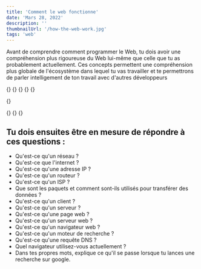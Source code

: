 ```yaml
---
title: 'Comment le web fonctionne'
date: 'Mars 28, 2022'
description: ''
thumbnailUrl: '/how-the-web-work.jpg'
tags: 'web'
---
```


Avant de comprendre comment programmer le Web, tu dois avoir une compréhension plus rigoureuse du Web lui-même que celle que tu as probablement actuellement.
Ces concepts permettent une compréhension plus globale de l'écosystème dans lequel tu vas travailler et te permettrons de parler intelligement de ton travail avec d'autres développeurs

{<YoutubeLinkPreviewer url='https://youtube.com/embed/eHp1l73ztB8' />}
{<YoutubeLinkPreviewer url='https://www.youtube.com/embed/7_LPdttKXPc' />}
{<YoutubeLinkPreviewer url='https://www.youtube.com/embed/BrXPcaRlBqo' />}
{<YoutubeLinkPreviewer url='https://www.youtube.com/embed/72snZctFFtA' />}
{<YoutubeLinkPreviewer url='https://www.youtube.com/embed/ewrBalT_eBM' />}

{<LinkPreviewer
    href='https://developer.mozilla.org/en-US/docs/Learn/Common_questions/How_does_the_Internet_work'
    image='https://imgs.search.brave.com/mgs3jwNaPQzvc7g9HDAz0xW6zySm95OkZ_f6Ypvwjr0/rs:fit:1200:1200:1/g:ce/aHR0cHM6Ly9kb3du/bG9hZC5sb2dvLndp/bmUvbG9nby9NRE5f/V2ViX0RvY3MvTURO/X1dlYl9Eb2NzLUxv/Z28ud2luZS5wbmc'
    title='How does the Internet Work ?'
    text='This article discusses what the Internet is and how it works. The Internet is the backbone of the Web, the technical infrastructure that makes the Web possible. At its most basic, the Internet is a large network of computers which communicate all together.'
/>}

{<LinkPreviewer
    href='https://developer.mozilla.org/en-US/docs/Learn/Getting_started_with_the_web/How_the_Web_works#clients_and_servers'
    image='https://imgs.search.brave.com/mgs3jwNaPQzvc7g9HDAz0xW6zySm95OkZ_f6Ypvwjr0/rs:fit:1200:1200:1/g:ce/aHR0cHM6Ly9kb3du/bG9hZC5sb2dvLndp/bmUvbG9nby9NRE5f/V2ViX0RvY3MvTURO/X1dlYl9Eb2NzLUxv/Z28ud2luZS5wbmc'
    title='How the Web works ?'
    text='How the web works provides a simplified view of what happens when you view a webpage in a web browser on your computer or phone.
    This theory'
/>}
{<LinkPreviewer
    href='https://developer.mozilla.org/en-US/docs/Learn/Common_questions/What_is_a_domain_name#how_does_a_dns_request_work'
    image='https://imgs.search.brave.com/mgs3jwNaPQzvc7g9HDAz0xW6zySm95OkZ_f6Ypvwjr0/rs:fit:1200:1200:1/g:ce/aHR0cHM6Ly9kb3du/bG9hZC5sb2dvLndp/bmUvbG9nby9NRE5f/V2ViX0RvY3MvTURO/X1dlYl9Eb2NzLUxv/Z28ud2luZS5wbmc'
    title='What is a domain name ?'
    text='Domain names are a key part of the Internet infrastructure. They provide a human-readable address for any web server available on the Internet.'
/>}
{<LinkPreviewer
    href='https://launchschool.com/books/http'
    image='https://d24f1whwu8r3u4.cloudfront.net/assets/book-covers/http-bdb825870593e27380a90421489359cf863a3435e67b5a6ed4f10ab1d6ab15ee.png'
    title='Introductory HTTP - Beginner-friendly book on HTTP'
    text='Introduction to HTTP, the stateless protocol underlying all of the web. This book will help beginners understand how web applications work, and'
/>}

## Tu dois ensuites être en mesure de répondre à ces questions :

- Qu'est-ce qu'un réseau ?
- Qu'est-ce que l'internet ?
- Qu'est-ce qu'une adresse IP ?
- Qu'est-ce qu'un routeur ?
- Qu'est-ce qu'un ISP ?
- Que sont les paquets et comment sont-ils utilisés pour transférer des données ?
- Qu'est-ce qu'un client ?
- Qu'est-ce qu'un serveur ?
- Qu'est-ce qu'une page web ?
- Qu'est-ce qu'un serveur web ?
- Qu'est-ce qu'un navigateur web ?
- Qu'est-ce qu'un moteur de recherche ?
- Qu'est-ce qu'une requête DNS ?
- Quel navigateur utilisez-vous actuellement ?
- Dans tes propres mots, explique ce qu'il se passe lorsque tu lances une recherche sur google.
